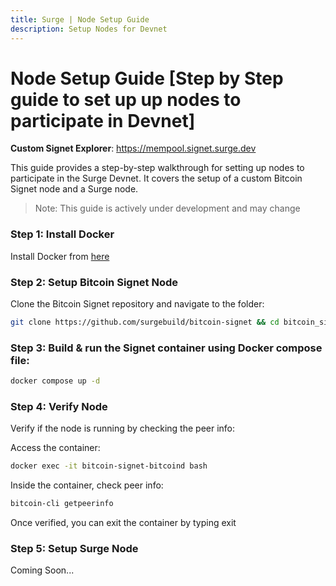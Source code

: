 ```yaml
---
title: Surge | Node Setup Guide
description: Setup Nodes for Devnet
---
```


# Node Setup Guide [Step by Step guide to set up up nodes to participate in Devnet]
**Custom Signet Explorer**: https://mempool.signet.surge.dev

This guide provides a step-by-step walkthrough for setting up nodes to participate in the Surge Devnet. It covers the setup of a custom Bitcoin Signet node and a Surge node.

>Note: This guide is actively under development and may change

### Step 1: Install Docker

Install Docker from [here](https://docs.docker.com/get-docker/)

### Step 2: Setup Bitcoin Signet Node

Clone the Bitcoin Signet repository and navigate to the folder:

```sh copy
git clone https://github.com/surgebuild/bitcoin-signet && cd bitcoin_signet
````

### Step 3: Build & run the Signet container using Docker compose file:

```sh copy
docker compose up -d
```

### Step 4: Verify Node

Verify if the node is running by checking the peer info:

Access the container:

```sh copy 
docker exec -it bitcoin-signet-bitcoind bash
```

Inside the container, check peer info:

```sh copy 
bitcoin-cli getpeerinfo
```
Once verified, you can exit the container by typing exit

### Step 5: Setup Surge Node

Coming Soon...
